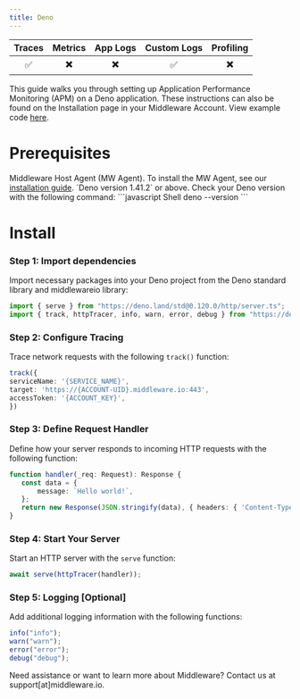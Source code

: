 ```yaml
---
title: Deno
---
```


| Traces | Metrics | App Logs | Custom Logs | Profiling |
| :----: | :-----: | :------: | :---------: | :-------: |
| ✅     |      ✖️ |       ✖️  |          ✅ |    ✖️      |

This guide walks you through setting up Application Performance Monitoring (APM) on a Deno application. These instructions can also be found on the Installation page in your Middleware Account. View example code [here](https://github.com/middleware-labs/demo-apm/blob/master/deno/README.md).

# Prerequisites

<Steps>

  <Step title="MW Host Agent">
   Middleware Host Agent (MW Agent). To install the MW Agent, see our <a href="https://docs.middleware.io/docs/agent-installation/overview"> installation guide</a>. 
  </Step>

  <Step title="Deno Version">
     `Deno version 1.41.2` or above. Check your Deno version with the following command:
     ```javascript Shell
     deno --version
     ```
  </Step>
</Steps>

# Install

### Step 1: Import dependencies

Import necessary packages into your Deno project from the Deno standard library and middlewareio library:

```typescript TypeScript
import { serve } from "https://deno.land/std@0.120.0/http/server.ts";
import { track, httpTracer, info, warn, error, debug } from "https://deno.land/x/middlewareio@v1.0.7/mod.ts";
```

### Step 2: Configure Tracing

Trace network requests with the following `track()` function:

```typescript TypeScript
track({
serviceName: '{SERVICE_NAME}',
target: 'https://{ACCOUNT-UID}.middleware.io:443',
accessToken: '{ACCOUNT_KEY}',
})
```

### Step 3: Define Request Handler

Define how your server responds to incoming HTTP requests with the following function: 

```typescript TypeScript
function handler(_req: Request): Response {
   const data = {
       message: `Hello world!`,
   };
   return new Response(JSON.stringify(data), { headers: { 'Content-Type': 'application/json' } });
}
```

### Step 4: Start Your Server

Start an HTTP server with the `serve` function:

```typescript TypeScript
await serve(httpTracer(handler));
```

### Step 5: Logging [Optional]

Add additional logging information with the following functions:

```typescript TypeScript
info("info");
warn("warn");
error("error");
debug("debug");
```







<Note> Need assistance or want to learn more about Middleware? Contact us at support[at]middleware.io.</Note>